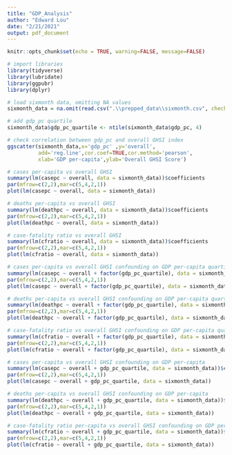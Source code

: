 ```yaml
---
title: "GDP_Analysis"
author: "Edward Lou"
date: "2/21/2021"
output: pdf_document
---
```


```r
knitr::opts_chunk$set(echo = TRUE, warning=FALSE, message=FALSE)
```

```r
# import libraries
library(tidyverse)
library(lubridate)
library(ggpubr)
library(dplyr)

# load sixmonth data, omitting NA values
sixmonth_data = na.omit(read.csv(".\\prepped_data\\sixmonth.csv", check.names = FALSE))

# add gdp_pc quartile
sixmonth_data$gdp_pc_quartile <- ntile(sixmonth_data$gdp_pc, 4)
```
\newpage
```r
# check correlation between gdp_pc and overall GHSI index
ggscatter(sixmonth_data,x='gdp_pc' ,y='overall',
          add='reg.line',cor.coef=TRUE,cor.method='pearson',
          xlab='GDP per-capita',ylab='Overall GHSI Score')
```
\newpage
```r
# cases per-capita vs overall GHSI
summary(lm(casepc ~ overall, data = sixmonth_data))$coefficients
par(mfrow=c(2,2),mar=c(5,4,2,1))
plot(lm(casepc ~ overall, data = sixmonth_data))
```
\newpage
```r
# deaths per-capita vs overall GHSI
summary(lm(deathpc ~ overall, data = sixmonth_data))$coefficients
par(mfrow=c(2,2),mar=c(5,4,2,1))
plot(lm(deathpc ~ overall, data = sixmonth_data))
```
\newpage
```r
# case-fatality ratio vs overall GHSI
summary(lm(cfratio ~ overall, data = sixmonth_data))$coefficients
par(mfrow=c(2,2),mar=c(5,4,2,1))
plot(lm(cfratio ~ overall, data = sixmonth_data))
```
\newpage
```r
# cases per-capita vs overall GHSI confounding on GDP per-capita quartiles
summary(lm(casepc ~ overall + factor(gdp_pc_quartile), data = sixmonth_data))$coefficients
par(mfrow=c(2,2),mar=c(5,4,2,1))
plot(lm(casepc ~ overall + factor(gdp_pc_quartile), data = sixmonth_data))
```
\newpage
```r
# deaths per-capita vs overall GHSI confounding on GDP per-capita quartiles
summary(lm(deathpc ~ overall + factor(gdp_pc_quartile), data = sixmonth_data))$coefficients
par(mfrow=c(2,2),mar=c(5,4,2,1))
plot(lm(deathpc ~ overall + factor(gdp_pc_quartile), data = sixmonth_data))
```
\newpage
```r
# case-fatality ratio vs overall GHSI confounding on GDP per-capita quartiles
summary(lm(cfratio ~ overall + factor(gdp_pc_quartile), data = sixmonth_data))$coefficients
par(mfrow=c(2,2),mar=c(5,4,2,1))
plot(lm(cfratio ~ overall + factor(gdp_pc_quartile), data = sixmonth_data))
```
\newpage
```r
# cases per-capita vs overall GHSI confounding on GDP per-capita
summary(lm(casepc ~ overall + gdp_pc_quartile, data = sixmonth_data))$coefficients
par(mfrow=c(2,2),mar=c(5,4,2,1))
plot(lm(casepc ~ overall + gdp_pc_quartile, data = sixmonth_data))
```
\newpage
```r
# deaths per-capita vs overall GHSI confounding on GDP per-capita
summary(lm(deathpc ~ overall + gdp_pc_quartile, data = sixmonth_data))$coefficients
par(mfrow=c(2,2),mar=c(5,4,2,1))
plot(lm(deathpc ~ overall + gdp_pc_quartile, data = sixmonth_data))
```
\newpage
```r
# case-fatality ratio per-capita vs overall GHSI confounding on GDP per-capita
summary(lm(cfratio ~ overall + gdp_pc_quartile, data = sixmonth_data))$coefficients
par(mfrow=c(2,2),mar=c(5,4,2,1))
plot(lm(cfratio ~ overall + gdp_pc_quartile, data = sixmonth_data))

```